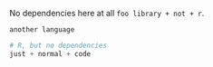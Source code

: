No dependencies here at all `foo library + not + r`.

```bar
another language
```

```r
# R, but no dependencies
just + normal + code
```
